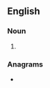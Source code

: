 ==English==

===Noun===
{{head|en|noun plural form}}

# {{plural of|tenacle|lang=en}}

===Anagrams===
* {{anagrams|en|cleanest|encastle|latences}}